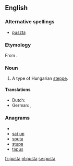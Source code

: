 ==English==
{{wikipedia|puszta}}

===Alternative spellings===
* [[puszta]]

{{rfp}}

===Etymology===
From {{etyl|hu}} {{term|puszta}}.

===Noun===
{{en-noun}}

# A type of Hungarian [[steppe]].

====Translations====
{{trans-top|Hungarian steppe}}
* Dutch: {{t|nl|poesta|f}}
* German: {{t|de|Puszta|f}}, {{i|obsolete}} {{t|de|Pußta|f}}
{{trans-mid}}
{{trans-bottom}}

===Anagrams===
* {{alphagram|apstu}}
* [[sat up#English|sat up]]
* [[sputa#English|sputa]]
* [[stupa#English|stupa]]
* [[tapus#English|tapus]]

[[fr:pusta]]
[[nl:pusta]]
[[sv:pusta]]